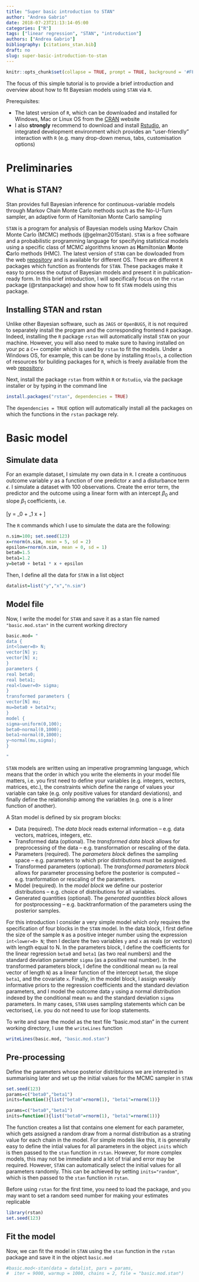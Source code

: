 ```yaml
---
title: "Super basic introduction to STAN"
author: "Andrea Gabrio"
date: 2018-07-23T21:13:14-05:00
categories: ["R"]
tags: ["linear regression", "STAN", "introduction"]
authors: ["Andrea Gabrio"]
bibliography: [citations_stan.bib]
draft: no
slug: super-basic-introduction-to-stan
---
```


```r
knitr::opts_chunk$set(collapse = TRUE, prompt = TRUE, background = '#FFFFFF')
```

The focus of this simple tutorial is to provide a brief introduction and overview about how to fit Bayesian models using `STAN` via `R`.

Prerequisites:

* The latest version of `R`, which can be downloaded and installed for Windows, Mac or Linux OS from the [CRAN](https://www.r-project.org/}) website
* I also **strongly** recommend to download and install [Rstudio](https://www.rstudio.com/), an integrated development environment which provides an "user-friendly" interaction with `R` (e.g. many drop-down menus, tabs, customisation options)

# Preliminaries

## What is STAN?

Stan provides full Bayesian inference for continuous-variable models through Markov Chain Monte Carlo methods such as the No-U-Turn sampler, an adaptive form of Hamiltonian Monte Carlo sampling

`STAN` is a program for analysis of Bayesian models using Markov Chain Monte Carlo (MCMC) methods (@gelman2015stan). `STAN` is a free software and a probabilistic programming language for specifying statistical models using a specific class of MCMC algorithms known as **H**amiltonian **M**onte **C**arlo methods (HMC). The latest version of `STAN` can be dowloaded from the web [repository](https://mc-stan.org/users/interfaces/) and is available for different OS. There are different `R` packages which function as frontends for `STAN`. These packages make it easy to process the output of Bayesian models and present it in publication-ready form. In this brief introduction, I will specifically focus on the `rstan` package (@rstanpackage) and show how to fit `STAN` models using this package.

## Installing STAN and rstan

Unlike other Bayesian software, such as `JAGS` or `OpenBUGS`, it is not required to separately install the program and the corresponding frontend `R` package. Indeed, installing the `R` package `rstan` will automatically install `STAN` on your machine. However, you will also need to make sure to having installed on your pc a `C++` compiler which is used by `rstan` to fit the models. Under a Windows OS, for example, this can be done by installing `Rtools`, a collection of resources for building packages for `R`, which is freely available from the web [repository](https://cran.r-project.org/bin/windows/Rtools/). 

Next, install the package `rstan` from within `R` or `Rstudio`, via the package installer or by typing in the command line

```r
install.packages("rstan", dependencies = TRUE)
```

The `dependencies = TRUE` option will automatically install all the packages on which the functions in the `rstan` package rely.

# Basic model

## Simulate data

For an example dataset, I simulate my own data in `R`. I create a continuous outcome variable $y$ as a function of one predictor $x$ and a disturbance term $\epsilon$. I simulate a dataset with 100 observations. Create the error term, the predictor and the outcome using a linear form with an intercept $\beta_0$ and slope $\beta_1$ coefficients, i.e.

\[y = \beta_0 + \beta_1 x + \epsilon  \]

The `R` commands which I use to simulate the data are the following:

```r
n.sim=100; set.seed(123)
x=rnorm(n.sim, mean = 5, sd = 2)
epsilon=rnorm(n.sim, mean = 0, sd = 1)
beta0=1.5
beta1=1.2
y=beta0 + beta1 * x + epsilon
```

Then, I define all the data for `STAN` in a list object

```r
datalist=list("y","x","n.sim")
```

## Model file

Now, I write the model for `STAN` and save it as a stan file named `"basic.mod.stan"` in the current working directory

```r
basic.mod= "
data {
int<lower=0> N;
vector[N] y;
vector[N] x;
}
parameters {
real beta0;
real beta1;
real<lower=0> sigma;
}
transformed parameters {
vector[N] mu;
mu=beta0 + beta1*x;
} 
model {
sigma~uniform(0,100);
beta0~normal(0,1000);
beta1~normal(0,1000);
y~normal(mu,sigma);
}

"
```

`STAN` models are written using an imperative programming language, which means that the order in which you write the elements in your model file matters, i.e. you first need to define your variables (e.g. integers, vectors, matrices, etc.), the constraints which define the range of values your variable can take (e.g. only positive values for standard deviations), and finally define the relationship among the variables (e.g. one is a liner function of another). 

A Stan model is defined by six program blocks:

* Data (required). The *data block* reads external information -- e.g. data vectors, matrices, integers, etc.
* Transformed data (optional). The *transformed data block* allows for preprocessing of the data -- e.g. transformation or rescaling of the data.
* Parameters (required). The *parameters block* defines the sampling space -- e.g. parameters to which prior distributions must be assigned.
* Transformed parameters (optional). The *transformed parameters block* allows for parameter processing before the posterior is computed -- e.g. tranformation or rescaling of the parameters.
* Model (required). In the *model block* we define our posterior distributions -- e.g. choice of distributions for all variables.
* Generated quantities (optional). The *generated quantities block* allows for postprocessing -- e.g. backtranformation of the parameters using the posterior samples.

For this introduction I consider a very simple model which only requires the specification of four blocks in the `STAN` model. In the data block, I first define the size of the sample `N` as a positive integer number using the expression `int<lower=0> N`; then I declare the two variables `y` and `x` as reals (or vectors) with length equal to N. In the parameters block, I define the coefficients for the linear regression `beta0` and `beta1` (as two real numbers) and the standard deviation parameter `sigma` (as a positive real number). In the transformed parameters block, I define the conditional mean `mu` (a real vector of length `N`) as a linear function of the intercept `beta0`, the slope `beta1`, and the covariate `x`. Finally, in the model block, I assign weakly informative priors to the regression coefficients and the standard deviation parameters, and I model the outcome data `y` using a normal distribution indexed by the conditional mean `mu` and the standard deviation `sigma` parameters. In many cases, `STAN` uses sampling statements which can be vectorised, i.e. you do not need to use for loop statements.

To write and save the model as the text file "basic.mod.stan" in the current working directory, I use the `writeLines` function 

```r
writeLines(basic.mod, "basic.mod.stan")
```

## Pre-processing

Define the parameters whose posterior distribtuions we are interested in summarising later and set up the initial values for the MCMC sampler in `STAN`

```r
set.seed(123)
params=c("beta0","beta1")
inits=function(){list("beta0"=rnorm(1), "beta1"=rnorm(1))}
```

```r
params=c("beta0","beta1")
inits=function(){list("beta0"=rnorm(1), "beta1"=rnorm(1))}
```

The function creates a list that contains one element for each parameter, which gets assigned a random draw from a normal distribution as a strating value for each chain in the model. For simple models like this, it is generally easy to define the intial values for all parameters in the object `inits` which is then passed to the `stan` function in `rstan`. However, for more complex models, this may not be immediate and a lot of trial and error may be required. However, `STAN` can automatically select the initial values for all parameters randomly. This can be achieved by setting `inits="random"`, which is then passed to the `stan` function in `rstan`.

Before using `rstan` for the first time, you need to load the package, and you may want to set a random seed number for making your estimates replicable

```r
library(rstan)
set.seed(123)
```

## Fit the model

Now, we can fit the model in `STAN` using the `stan` function in the `rstan` package and save it in the object `basic.mod`

```r
#basic.mod<-stan(data = datalist, pars = params, 
#  iter = 9000, warmup = 1000, chains = 2, file = "basic.mod.stan")
```
















